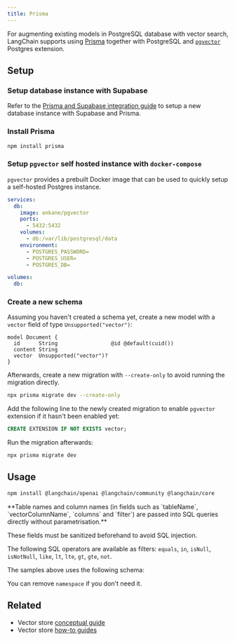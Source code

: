 ```yaml
---
title: Prisma
---
```


For augmenting existing models in PostgreSQL database with vector search, LangChain supports using [Prisma](https://www.prisma.io/) together with PostgreSQL and [`pgvector`](https://github.com/pgvector/pgvector) Postgres extension.

## Setup

### Setup database instance with Supabase

Refer to the [Prisma and Supabase integration guide](https://supabase.com/docs/guides/integrations/prisma) to setup a new database instance with Supabase and Prisma.

### Install Prisma

```bash npm
npm install prisma
```
### Setup `pgvector` self hosted instance with `docker-compose`

`pgvector` provides a prebuilt Docker image that can be used to quickly setup a self-hosted Postgres instance.

```yaml
services:
  db:
    image: ankane/pgvector
    ports:
      - 5432:5432
    volumes:
      - db:/var/lib/postgresql/data
    environment:
      - POSTGRES_PASSWORD=
      - POSTGRES_USER=
      - POSTGRES_DB=

volumes:
  db:
```
### Create a new schema

Assuming you haven't created a schema yet, create a new model with a `vector` field of type `Unsupported("vector")`:

```prisma
model Document {
  id      String                 @id @default(cuid())
  content String
  vector  Unsupported("vector")?
}
```
Afterwards, create a new migration with `--create-only` to avoid running the migration directly.

```bash npm
npx prisma migrate dev --create-only
```
Add the following line to the newly created migration to enable `pgvector` extension if it hasn't been enabled yet:

```sql
CREATE EXTENSION IF NOT EXISTS vector;
```
Run the migration afterwards:

```bash npm
npx prisma migrate dev
```
## Usage


<IntegrationInstallTooltip/>

```bash npm
npm install @langchain/openai @langchain/community @langchain/core
```

<Warning>
**Table names and column names (in fields such as `tableName`, `vectorColumnName`, `columns` and `filter`) are passed into SQL queries directly without parametrisation.**

These fields must be sanitized beforehand to avoid SQL injection.
</Warning>



<Prisma />

The following SQL operators are available as filters: `equals`, `in`, `isNull`, `isNotNull`, `like`, `lt`, `lte`, `gt`, `gte`, `not`.

The samples above uses the following schema:

<SchemaPrisma />

You can remove `namespace` if you don't need it.

## Related

- Vector store [conceptual guide](/oss/concepts/#vectorstores)
- Vector store [how-to guides](/oss/how-to/#vectorstores)
